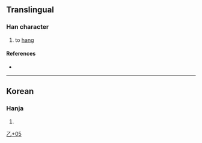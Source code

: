 {{character info/new}}
==Translingual==

===Han character===
{{Han char|rn=5|rad=乙|as=05|sn=6|four=71717|canj=SSN|ids=⿱巨乙}}

# to [[hang]]

====References====
* {{Han ref|kx=0084.141|dj=0171.150|hdz=10052.091|uh=4E6C|ud=20076}}

----

==Korean==

===Hanja===
{{ko-hanja|hangeul=걸|rv=geol|mr=kŏl|y=kel}}

# {{defn|lang=ko|sort=乙05}}

[[Category:Korean-only CJKV Characters|乙+05]]